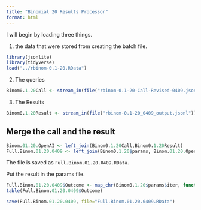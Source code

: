 ```yaml
---
title: "Binomial 20 Results Processor"
format: html
---
```


I will begin by loading three things.  

1. the data that were stored from creating the batch file.

```r
library(jsonlite)
library(tidyverse)
load("../rbinom-0.1-20.RData")
```

2. The queries

```r
Binom0.1.20Call <- stream_in(file("rbinom-0.1-20-Call-Revised-0409.jsonl"))
```

3. The Results

```r
Binom0.1.20Result <- stream_in(file("rbinom-0.1-20_0409_output.jsonl"))
```

## Merge the call and the result

```r
Binom.01.20.OpenAI <- left_join(Binom0.1.20Call,Binom0.1.20Result)
Full.Binom.01.20.0409 <- left_join(Binom0.1.20$params, Binom.01.20.OpenAI)
```

The file is saved as `Full.Binom.01.20.0409.RData`.

Put the result in the params file.

```r
Full.Binom.01.20.0409$Outcome <- map_chr(Binom0.1.20$params$iter, function(x) { unlist(Binom0.1.20Result$response$body$choices[[x]][[2]][2]) })
table(Full.Binom.01.20.0409$Outcome)
```

```r
save(Full.Binom.01.20.0409, file="Full.Binom.01.20.0409.RData")
```

